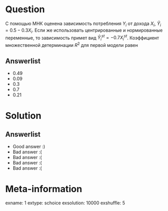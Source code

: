 Question
========
С помощью МНК оценена зависимость потребления $Y_i$ от дохода $X_i$, $\hat Y_i = 0.5 - 0.3 X_i$. Если же использовать центрированные и нормированные переменные, то зависимость примет вид $\hat Y_i^{st} = -0.7 X_i^{st}$. Коэффициент множественной детерминации $R^2$ для первой модели равен



Answerlist
----------
*  $0.49$
*  $0.09$
*  $0.3$
*  $0.7$
*  $0.21$

Solution
========

Answerlist
----------
*  Good answer :)
*  Bad answer :(
*  Bad answer :(
*  Bad answer :(
*  Bad answer :(

Meta-information
================
exname: 1
extype: schoice
exsolution: 10000
exshuffle: 5
